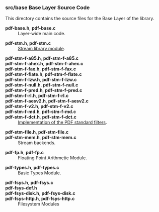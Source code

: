 ==='''src/base''' Base Layer Source Code===

This directory contains the source files for the Base Layer of the library.

; '''pdf-base.h''', '''pdf-base.c'''
: Layer-wide main code.

; '''pdf-stm.h''', '''pdf-stm.c'''
: [[Lib:Stream|Stream library module]].

; '''pdf-stm-f-a85.h''', '''pdf-stm-f-a85.c'''
; '''pdf-stm-f-ahex.h''', '''pdf-stm-f-ahex.c'''
; '''pdf-stm-f-fax.h''', '''pdf-stm-f-fax.c'''
; '''pdf-stm-f-flate.h''', '''pdf-stm-f-flate.c'''
; '''pdf-stm-f-lzw.h''', '''pdf-stm-f-lzw.c'''
; '''pdf-stm-f-null.h''', '''pdf-stm-f-null.c'''
; '''pdf-stm-f-pred.h''', '''pdf-stm-f-pred.c'''
; '''pdf-stm-f-rl.h''', '''pdf-stm-f-rl.c'''
; '''pdf-stm-f-aesv2.h''', '''pdf-stm-f-aesv2.c'''
; '''pdf-stm-f-v2.h''', '''pdf-stm-f-v2.c'''
; '''pdf-stm-f-md.h''', '''pdf-stm-f-md.c'''
; '''pdf-stm-f-dct.h''', '''pdf-stm-f-dct.c'''
: [[PDF:Standard_Filters|Implementation of the PDF standard filters]].

; '''pdf-stm-file.h''', '''pdf-stm-file.c'''
; '''pdf-stm-mem.h''', '''pdf-stm-mem.c'''
: Stream backends.

; '''pdf-fp.h''', '''pdf-fp.c'''
: Floating Point Arithmetic Module.

; '''pdf-types.h''', '''pdf-types.c'''
: Basic Types Module.

; '''pdf-fsys.h''', '''pdf-fsys.c'''
; '''pdf-fsys-def.h'''
; '''pdf-fsys-disk.h''', '''pdf-fsys-disk.c'''
; '''pdf-fsys-http.h''', '''pdf-fsys-http.c'''
: Filesystem Modules
